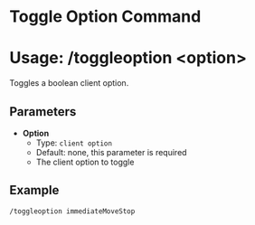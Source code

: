 # Toggle Option Command
# Usage: /toggleoption <option\>
Toggles a boolean client option.

## Parameters
- **Option**
  + Type: `client option` <!-- TODO link to client options -->
  + Default: none, this parameter is required
  + The client option to toggle

## Example
`/toggleoption immediateMoveStop`
